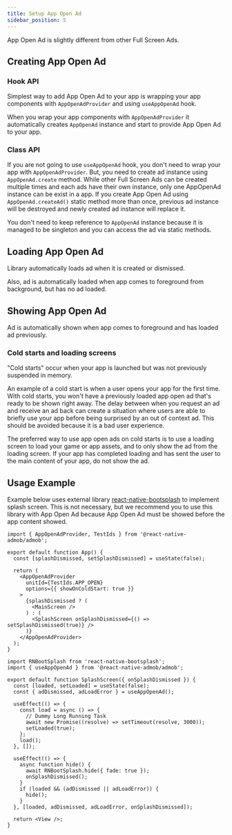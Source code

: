 ```yaml
---
title: Setup App Open Ad
sidebar_position: 5
---
```


App Open Ad is slightly different from other Full Screen Ads.

## Creating App Open Ad

### Hook API

Simplest way to add App Open Ad to your app is wrapping your app components with `AppOpenAdProvider` and using `useAppOpenAd` hook.

When you wrap your app components with `AppOpenAdProvider` it automatically creates `AppOpenAd` instance and start to provide App Open Ad to your app.

### Class API

If you are not going to use `useAppOpenAd` hook, you don't need to wrap your app with `AppOpenAdProvider`. But, you need to create ad instance using `AppOpenAd.create` method.
While other Full Screen Ads can be created multiple times and each ads have their own instance, only one AppOpenAd instance can be exist in a app.
If you create App Open Ad using `AppOpenAd.createAd()` static method more than once,
previous ad instance will be destroyed and newly created ad instance will replace it.

You don't need to keep reference to `AppOpenAd` instance because it is managed to be singleton and you can access the ad via static methods.

## Loading App Open Ad

Library automatically loads ad when it is created or dismissed.

Also, ad is automatically loaded when app comes to foreground from background, but has no ad loaded.

## Showing App Open Ad

Ad is automatically shown when app comes to foreground and has loaded ad previously.

### Cold starts and loading screens

"Cold starts" occur when your app is launched but was not previously suspended in memory.

An example of a cold start is when a user opens your app for the first time. With cold starts, you won't have a previously loaded app open ad that's ready to be shown right away. The delay between when you request an ad and receive an ad back can create a situation where users are able to briefly use your app before being surprised by an out of context ad. This should be avoided because it is a bad user experience.

The preferred way to use app open ads on cold starts is to use a loading screen to load your game or app assets, and to only show the ad from the loading screen. If your app has completed loading and has sent the user to the main content of your app, do not show the ad.

## Usage Example

Example below uses external library [react-native-bootsplash](https://github.com/zoontek/react-native-bootsplash) to implement splash screen.
This is not necessary, but we recommend you to use this library with App Open Ad because App Open Ad must be showed before the app content showed.

```tsx title=App.tsx
import { AppOpenAdProvider, TestIds } from '@react-native-admob/admob';

export default function App() {
  const [splashDismissed, setSplashDismissed] = useState(false);

  return (
    <AppOpenAdProvider
      unitId={TestIds.APP_OPEN}
      options={{ showOnColdStart: true }}
    >
      {splashDismissed ? (
        <MainScreen />
      ) : (
        <SplashScreen onSplashDismissed={() => setSplashDismissed(true)} />
      )}
    </AppOpenAdProvider>
  );
}
```

```tsx title=SplashScreen.tsx
import RNBootSplash from 'react-native-bootsplash';
import { useAppOpenAd } from '@react-native-admob/admob';

export default function SplashScreen({ onSplashDismissed }) {
  const [loaded, setLoaded] = useState(false);
  const { adDismissed, adLoadError } = useAppOpenAd();

  useEffect(() => {
    const load = async () => {
      // Dummy Long Running Task
      await new Promise((resolve) => setTimeout(resolve, 3000));
      setLoaded(true);
    };
    load();
  }, []);

  useEffect(() => {
    async function hide() {
      await RNBootSplash.hide({ fade: true });
      onSplashDismissed();
    }
    if (loaded && (adDismissed || adLoadError)) {
      hide();
    }
  }, [loaded, adDismissed, adLoadError, onSplashDismissed]);

  return <View />;
}
```

